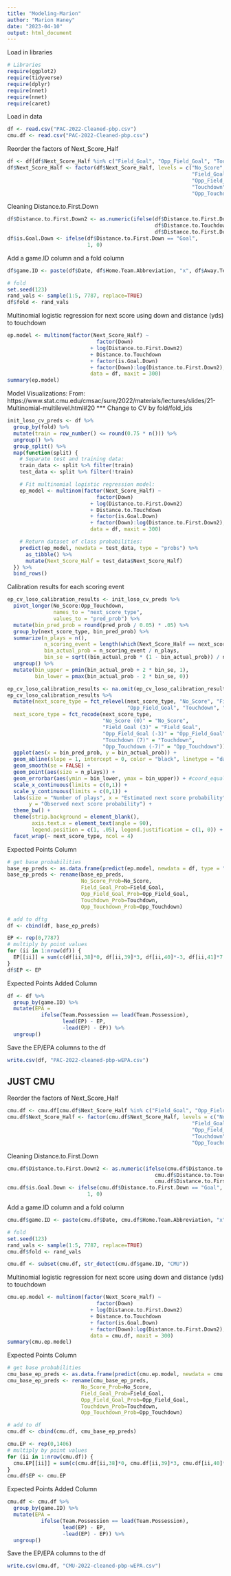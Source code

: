 ```yaml
---
title: "Modeling-Marion"
author: "Marion Haney"
date: "2023-04-10"
output: html_document
---
```


Load in libraries
```r
# Libraries
require(ggplot2)
require(tidyverse)
require(dplyr)
require(nnet)
require(nnet)
require(caret)
```

Load in data
```r
df <- read.csv("PAC-2022-Cleaned-pbp.csv")
cmu.df <- read.csv("PAC-2022-Cleaned-pbp.csv")
```

Reorder the factors of Next_Score_Half
```r
df <- df[df$Next_Score_Half %in% c("Field_Goal", "Opp_Field_Goal", "Touchdown", "Opp_Touchdown", "No_Score"),]
df$Next_Score_Half <- factor(df$Next_Score_Half, levels = c("No_Score", 
                                                            "Field_Goal", 
                                                            "Opp_Field_Goal",
                                                            "Touchdown",
                                                            "Opp_Touchdown"))
```


Cleaning Distance.to.First.Down
```r
df$Distance.to.First.Down2 <- as.numeric(ifelse(df$Distance.to.First.Down == "Goal",
                                                df$Distance.to.Touchdown,
                                                df$Distance.to.First.Down))
df$is.Goal.Down <- ifelse(df$Distance.to.First.Down == "Goal",
                          1, 0)
```

Add a game.ID column and a fold column
```r
df$game.ID <- paste(df$Date, df$Home.Team.Abbreviation, "x", df$Away.Team.Abbreviation, sep="")

# fold
set.seed(123)
rand_vals <- sample(1:5, 7787, replace=TRUE)
df$fold <- rand_vals
```


Multinomial logistic regression for next score using down and distance (yds) to touchdown
```r
ep.model <- multinom(factor(Next_Score_Half) ~ 
                             factor(Down)
                           + log(Distance.to.First.Down2)
                           + Distance.to.Touchdown
                           + factor(is.Goal.Down)
                           + factor(Down):log(Distance.to.First.Down2), 
                           data = df, maxit = 300)
summary(ep.model)
```

Model Visualizations:
From: 
https://www.stat.cmu.edu/cmsac/sure/2022/materials/lectures/slides/21-Multinomial-multilevel.html#20 
*** Change to CV by fold/fold_ids
```r
init_loso_cv_preds <- df %>%
  group_by(fold) %>%
  mutate(train = row_number() <= round(0.75 * n())) %>%
  ungroup() %>%
  group_split() %>%
  map(function(split) {
    # Separate test and training data:
    train_data <- split %>% filter(train)
    test_data <- split %>% filter(!train)

    # Fit multinomial logistic regression model:
    ep_model <- multinom(factor(Next_Score_Half) ~ 
                             factor(Down)
                           + log(Distance.to.First.Down2)
                           + Distance.to.Touchdown
                           + factor(is.Goal.Down)
                           + factor(Down):log(Distance.to.First.Down2), 
                           data = df, maxit = 300)

    # Return dataset of class probabilities:
    predict(ep_model, newdata = test_data, type = "probs") %>%
      as_tibble() %>%
      mutate(Next_Score_Half = test_data$Next_Score_Half)
  }) %>%
  bind_rows()
```

Calibration results for each scoring event
```r
ep_cv_loso_calibration_results <- init_loso_cv_preds %>%
  pivot_longer(No_Score:Opp_Touchdown,
               names_to = "next_score_type",
               values_to = "pred_prob") %>%
  mutate(bin_pred_prob = round(pred_prob / 0.05) * .05) %>%
  group_by(next_score_type, bin_pred_prob) %>%
  summarize(n_plays = n(), 
            n_scoring_event = length(which(Next_Score_Half == next_score_type)),
            bin_actual_prob = n_scoring_event / n_plays,
            bin_se = sqrt((bin_actual_prob * (1 - bin_actual_prob)) / n_plays)) %>%
  ungroup() %>%
  mutate(bin_upper = pmin(bin_actual_prob + 2 * bin_se, 1),
         bin_lower = pmax(bin_actual_prob - 2 * bin_se, 0))
```

```r
ep_cv_loso_calibration_results <- na.omit(ep_cv_loso_calibration_results)
ep_cv_loso_calibration_results %>%
  mutate(next_score_type = fct_relevel(next_score_type, "No_Score", "Field_Goal", 
                                       "Opp_Field_Goal", "Touchdown", "Opp_Touchdown"),
  next_score_type = fct_recode(next_score_type,
                               "No_Score (0)" = "No_Score", 
                               "Field_Goal (3)" = "Field_Goal",
                               "Opp_Field_Goal (-3)" = "Opp_Field_Goal",
                               "Touchdown (7)" = "Touchdown",
                               "Opp_Touchdown (-7)" = "Opp_Touchdown")) %>%
  ggplot(aes(x = bin_pred_prob, y = bin_actual_prob)) +
  geom_abline(slope = 1, intercept = 0, color = "black", linetype = "dashed") +
  geom_smooth(se = FALSE) + 
  geom_point(aes(size = n_plays)) +
  geom_errorbar(aes(ymin = bin_lower, ymax = bin_upper)) + #coord_equal() +   
  scale_x_continuous(limits = c(0,1)) + 
  scale_y_continuous(limits = c(0,1)) + 
  labs(size = "Number of plays", x = "Estimated next score probability", 
       y = "Observed next score probability") + 
  theme_bw() + 
  theme(strip.background = element_blank(), 
        axis.text.x = element_text(angle = 90), 
        legend.position = c(1, .05), legend.justification = c(1, 0)) +
  facet_wrap(~ next_score_type, ncol = 4)
```

Expected Points Column
```r
# get base probabilities
base_ep_preds <- as.data.frame(predict(ep.model, newdata = df, type = "probs"))
base_ep_preds <- rename(base_ep_preds,
                        No_Score_Prob=No_Score,
                        Field_Goal_Prob=Field_Goal,
                        Opp_Field_Goal_Prob=Opp_Field_Goal,
                        Touchdown_Prob=Touchdown,
                        Opp_Touchdown_Prob=Opp_Touchdown)
```

```r
# add to dftg
df <- cbind(df, base_ep_preds)
```

```r
EP <- rep(0,7787)
# multiply by point values
for (ii in 1:nrow(df)) {
  EP[[ii]] = sum(c(df[ii,38]*0, df[ii,39]*3, df[ii,40]*-3, df[ii,41]*7, df[ii,42]*-7))
}
df$EP <- EP
```


Expected Points Added Column
```r
df <- df %>%
  group_by(game.ID) %>%
  mutate(EPA =
           ifelse(Team.Possession == lead(Team.Possession),
                  lead(EP) - EP,
                  -lead(EP) - EP)) %>%
  ungroup()
```


Save the EP/EPA columns to the df
```r
write.csv(df, "PAC-2022-cleaned-pbp-wEPA.csv")
```


## JUST CMU
Reorder the factors of Next_Score_Half
```r
cmu.df <- cmu.df[cmu.df$Next_Score_Half %in% c("Field_Goal", "Opp_Field_Goal", "Touchdown", "Opp_Touchdown", "No_Score"),]
cmu.df$Next_Score_Half <- factor(cmu.df$Next_Score_Half, levels = c("No_Score", 
                                                            "Field_Goal", 
                                                            "Opp_Field_Goal",
                                                            "Touchdown",
                                                            "Opp_Touchdown"))
```


Cleaning Distance.to.First.Down
```r
cmu.df$Distance.to.First.Down2 <- as.numeric(ifelse(cmu.df$Distance.to.First.Down == "Goal",
                                                cmu.df$Distance.to.Touchdown,
                                                cmu.df$Distance.to.First.Down))
cmu.df$is.Goal.Down <- ifelse(cmu.df$Distance.to.First.Down == "Goal",
                          1, 0)
```

Add a game.ID column and a fold column
```r
cmu.df$game.ID <- paste(cmu.df$Date, cmu.df$Home.Team.Abbreviation, "x", cmu.df$Away.Team.Abbreviation, sep="")

# fold
set.seed(123)
rand_vals <- sample(1:5, 7787, replace=TRUE)
cmu.df$fold <- rand_vals
```

```r
cmu.df <- subset(cmu.df, str_detect(cmu.df$game.ID, "CMU"))
```

Multinomial logistic regression for next score using down and distance (yds) to touchdown
```r
cmu.ep.model <- multinom(factor(Next_Score_Half) ~ 
                             factor(Down)
                           + log(Distance.to.First.Down2)
                           + Distance.to.Touchdown
                           + factor(is.Goal.Down)
                           + factor(Down):log(Distance.to.First.Down2), 
                           data = cmu.df, maxit = 300)
summary(cmu.ep.model)
```


Expected Points Column
```r
# get base probabilities
cmu_base_ep_preds <- as.data.frame(predict(cmu.ep.model, newdata = cmu.df, type = "probs"))
cmu_base_ep_preds <- rename(cmu_base_ep_preds,
                        No_Score_Prob=No_Score,
                        Field_Goal_Prob=Field_Goal,
                        Opp_Field_Goal_Prob=Opp_Field_Goal,
                        Touchdown_Prob=Touchdown,
                        Opp_Touchdown_Prob=Opp_Touchdown)
```

```r
# add to df
cmu.df <- cbind(cmu.df, cmu_base_ep_preds)
```

```r
cmu.EP <- rep(0,1406)
# multiply by point values
for (ii in 1:nrow(cmu.df)) {
  cmu.EP[[ii]] = sum(c(cmu.df[ii,38]*0, cmu.df[ii,39]*3, cmu.df[ii,40]*-3, cmu.df[ii,41]*7, cmu.df[ii,42]*-7))
}
cmu.df$EP <- cmu.EP
```


Expected Points Added Column
```r
cmu.df <- cmu.df %>%
  group_by(game.ID) %>%
  mutate(EPA =
           ifelse(Team.Possession == lead(Team.Possession),
                  lead(EP) - EP,
                  -lead(EP) - EP)) %>%
  ungroup()
```

Save the EP/EPA columns to the df
```r
write.csv(cmu.df, "CMU-2022-cleaned-pbp-wEPA.csv")
```












